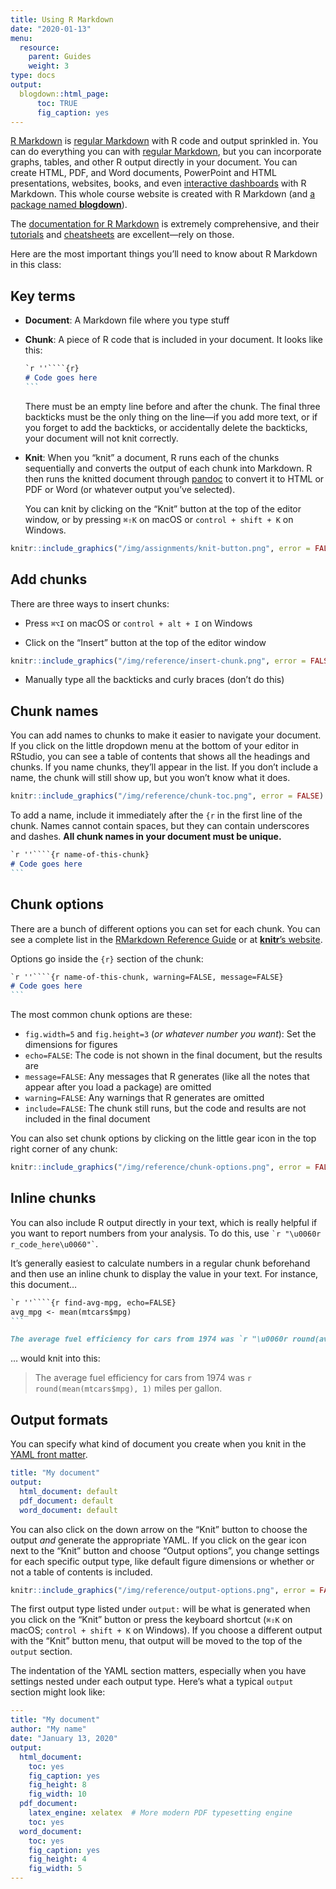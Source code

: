 ```yaml
---
title: Using R Markdown
date: "2020-01-13"
menu:
  resource:
    parent: Guides
    weight: 3
type: docs
output:
  blogdown::html_page:
      toc: TRUE
      fig_caption: yes
---
```


[R Markdown](https://rmarkdown.rstudio.com/) is [regular Markdown](/resource/markdown/) with R code and output sprinkled in. You can do everything you can with [regular Markdown](/resource/markdown/), but you can incorporate graphs, tables, and other R output directly in your document. You can create HTML, PDF, and Word documents, PowerPoint and HTML presentations, websites, books, and even [interactive dashboards](https://rmarkdown.rstudio.com/flexdashboard/index.html) with R Markdown. This whole course website is created with R Markdown (and [a package named **blogdown**](https://bookdown.org/yihui/blogdown/)).

The [documentation for R Markdown](https://rmarkdown.rstudio.com/) is extremely comprehensive, and their [tutorials](https://rmarkdown.rstudio.com/lesson-1.html) and [cheatsheets](https://rmarkdown.rstudio.com/lesson-15.html) are excellent—rely on those.

Here are the most important things you'll need to know about R Markdown in this class:

## Key terms

- **Document**: A Markdown file where you type stuff

- **Chunk**: A piece of R code that is included in your document. It looks like this:

    ````markdown
    `r ''````{r}
    # Code goes here
    ```
    ````

    There must be an empty line before and after the chunk. The final three backticks must be the only thing on the line—if you add more text, or if you forget to add the backticks, or accidentally delete the backticks, your document will not knit correctly.

- **Knit**: When you "knit" a document, R runs each of the chunks sequentially and converts the output of each chunk into Markdown. R then runs the knitted document through [pandoc](https://pandoc.org/) to convert it to HTML or PDF or Word (or whatever output you've selected).

    You can knit by clicking on the "Knit" button at the top of the editor window, or by pressing `⌘⇧K` on macOS or `control + shift + K` on Windows.

```r
knitr::include_graphics("/img/assignments/knit-button.png", error = FALSE)
```


## Add chunks

There are three ways to insert chunks:

- Press `⌘⌥I` on macOS or `control + alt + I` on Windows

- Click on the "Insert" button at the top of the editor window

```r
knitr::include_graphics("/img/reference/insert-chunk.png", error = FALSE)
```

- Manually type all the backticks and curly braces (don't do this)


## Chunk names

You can add names to chunks to make it easier to navigate your document. If you click on the little dropdown menu at the bottom of your editor in RStudio, you can see a table of contents that shows all the headings and chunks. If you name chunks, they'll appear in the list. If you don't include a name, the chunk will still show up, but you won't know what it does.

```r
knitr::include_graphics("/img/reference/chunk-toc.png", error = FALSE)
```

To add a name, include it immediately after the `{r` in the first line of the chunk. Names cannot contain spaces, but they can contain underscores and dashes. **All chunk names in your document must be unique.**

````markdown
`r ''````{r name-of-this-chunk}
# Code goes here
```
````


## Chunk options

There are a bunch of different options you can set for each chunk. You can see a complete list in the [RMarkdown Reference Guide](https://rstudio.com/wp-content/uploads/2015/03/rmarkdown-reference.pdf) or at [**knitr**'s website](https://yihui.org/knitr/options/).

Options go inside the `{r}` section of the chunk:

````markdown
`r ''````{r name-of-this-chunk, warning=FALSE, message=FALSE}
# Code goes here
```
````

The most common chunk options are these:

- `fig.width=5` and `fig.height=3` (*or whatever number you want*): Set the dimensions for figures
- `echo=FALSE`: The code is not shown in the final document, but the results are
- `message=FALSE`: Any messages that R generates (like all the notes that appear after you load a package) are omitted
- `warning=FALSE`: Any warnings that R generates are omitted
- `include=FALSE`: The chunk still runs, but the code and results are not included in the final document

You can also set chunk options by clicking on the little gear icon in the top right corner of any chunk:

```r
knitr::include_graphics("/img/reference/chunk-options.png", error = FALSE)
```

## Inline chunks

You can also include R output directly in your text, which is really helpful if you want to report numbers from your analysis. To do this, use `` `r "\u0060r r_code_here\u0060"` ``.

It's generally easiest to calculate numbers in a regular chunk beforehand and then use an inline chunk to display the value in your text. For instance, this document…

````markdown
`r ''````{r find-avg-mpg, echo=FALSE}
avg_mpg <- mean(mtcars$mpg)
```

The average fuel efficiency for cars from 1974 was `r "\u0060r round(avg_mpg, 1)\u0060"` miles per gallon.
````

… would knit into this:

> The average fuel efficiency for cars from 1974 was `r round(mean(mtcars$mpg), 1)` miles per gallon.

## Output formats

You can specify what kind of document you create when you knit in the [YAML front matter](/resource/markdown/#front-matter). 

```yaml
title: "My document"
output:
  html_document: default
  pdf_document: default
  word_document: default
```

You can also click on the down arrow on the "Knit" button to choose the output *and* generate the appropriate YAML. If you click on the gear icon next to the "Knit" button and choose "Output options", you change settings for each specific output type, like default figure dimensions or whether or not a table of contents is included.

```r
knitr::include_graphics("/img/reference/output-options.png", error = FALSE)
```

The first output type listed under `output:` will be what is generated when you click on the "Knit" button or press the keyboard shortcut (`⌘⇧K` on macOS; `control + shift + K` on Windows). If you choose a different output with the "Knit" button menu, that output will be moved to the top of the `output` section.

The indentation of the YAML section matters, especially when you have settings nested under each output type. Here's what a typical `output` section might look like:

```yaml
---
title: "My document"
author: "My name"
date: "January 13, 2020"
output: 
  html_document: 
    toc: yes
    fig_caption: yes
    fig_height: 8
    fig_width: 10
  pdf_document: 
    latex_engine: xelatex  # More modern PDF typesetting engine
    toc: yes
  word_document: 
    toc: yes
    fig_caption: yes
    fig_height: 4
    fig_width: 5
---
```
